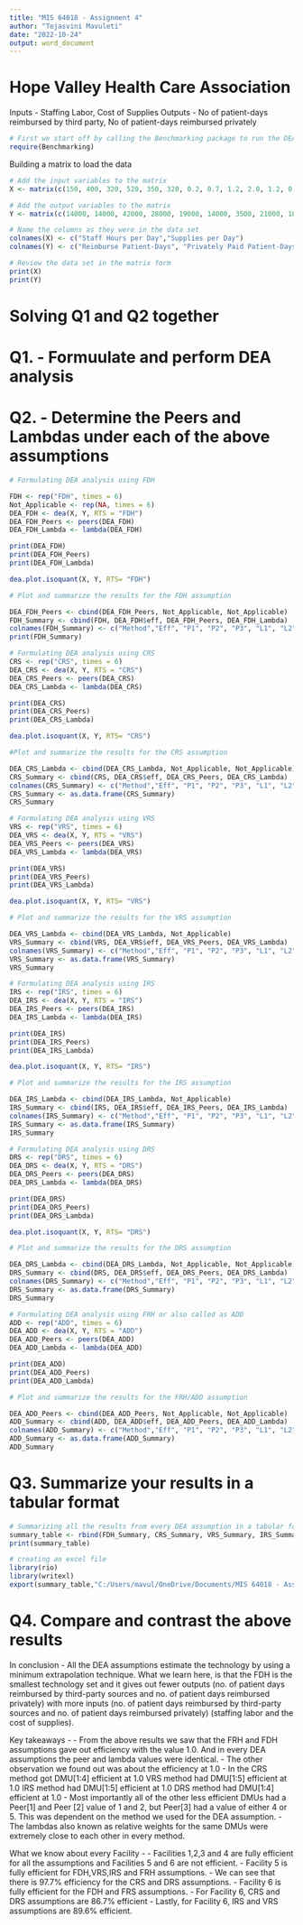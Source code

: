 ---
title: "MIS 64018 - Assignment 4"
author: "Tejasvini Mavuleti"
date: "2022-10-24"
output: word_document
---
# Hope Valley Health Care Association

Inputs -  Staffing Labor, Cost of Supplies
Outputs -  No of patient-days reimbursed by third party, No of patient-days reimbursed privately 

```{r}
# First we start off by calling the Benchmarking package to run the DEA analysis. 
require(Benchmarking)
```

Building a matrix to load the data 
```{r}
# Add the input variables to the matrix
X <- matrix(c(150, 400, 320, 520, 350, 320, 0.2, 0.7, 1.2, 2.0, 1.2, 0.7), ncol = 2)

# Add the output variables to the matrix
Y <- matrix(c(14000, 14000, 42000, 28000, 19000, 14000, 3500, 21000, 10500, 42000, 25000, 15000), ncol = 2)

# Name the columns as they were in the data set
colnames(X) <- c("Staff Hours per Day","Supplies per Day")
colnames(Y) <- c("Reimburse Patient-Days", "Privately Paid Patient-Days")

# Review the data set in the matrix form
print(X)
print(Y)
```
# Solving Q1 and Q2 together 
# Q1. - Formuulate and perform DEA analysis
# Q2. - Determine the Peers and Lambdas under each of the above assumptions 

```{r}
# Formulating DEA analysis using FDH

FDH <- rep("FDH", times = 6)
Not_Applicable <- rep(NA, times = 6)
DEA_FDH <- dea(X, Y, RTS = "FDH")
DEA_FDH_Peers <- peers(DEA_FDH)                             
DEA_FDH_Lambda <- lambda(DEA_FDH)  

print(DEA_FDH)
print(DEA_FDH_Peers)
print(DEA_FDH_Lambda)

dea.plot.isoquant(X, Y, RTS= "FDH")

# Plot and summarize the results for the FDH assumption 

DEA_FDH_Peers <- cbind(DEA_FDH_Peers, Not_Applicable, Not_Applicable)
FDH_Summary <- cbind(FDH, DEA_FDH$eff, DEA_FDH_Peers, DEA_FDH_Lambda)
colnames(FDH_Summary) <- c("Method","Eff", "P1", "P2", "P3", "L1", "L2", "L3", "L4", "L5", "L6")
print(FDH_Summary)
```



```{r}
# Formulating DEA analysis using CRS
CRS <- rep("CRS", times = 6)
DEA_CRS <- dea(X, Y, RTS = "CRS")
DEA_CRS_Peers <- peers(DEA_CRS)                             
DEA_CRS_Lambda <- lambda(DEA_CRS)

print(DEA_CRS)
print(DEA_CRS_Peers)
print(DEA_CRS_Lambda)

dea.plot.isoquant(X, Y, RTS= "CRS")

#Plot and summarize the results for the CRS assumption 

DEA_CRS_Lambda <- cbind(DEA_CRS_Lambda, Not_Applicable, Not_Applicable)
CRS_Summary <- cbind(CRS, DEA_CRS$eff, DEA_CRS_Peers, DEA_CRS_Lambda)
colnames(CRS_Summary) <- c("Method","Eff", "P1", "P2", "P3", "L1", "L2", "L3", "L4", "L5", "L6")
CRS_Summary <- as.data.frame(CRS_Summary)
CRS_Summary
```


```{r}
# Formulating DEA analysis using VRS
VRS <- rep("VRS", times = 6)
DEA_VRS <- dea(X, Y, RTS = "VRS")
DEA_VRS_Peers <- peers(DEA_VRS)                             
DEA_VRS_Lambda <- lambda(DEA_VRS)

print(DEA_VRS)
print(DEA_VRS_Peers)
print(DEA_VRS_Lambda)

dea.plot.isoquant(X, Y, RTS= "VRS")

# Plot and summarize the results for the VRS assumption 

DEA_VRS_Lambda <- cbind(DEA_VRS_Lambda, Not_Applicable)
VRS_Summary <- cbind(VRS, DEA_VRS$eff, DEA_VRS_Peers, DEA_VRS_Lambda)
colnames(VRS_Summary) <- c("Method","Eff", "P1", "P2", "P3", "L1", "L2", "L3", "L4", "L5", "L6")
VRS_Summary <- as.data.frame(VRS_Summary)
VRS_Summary
```


```{r}
# Formulating DEA analysis using IRS
IRS <- rep("IRS", times = 6)
DEA_IRS <- dea(X, Y, RTS = "IRS")
DEA_IRS_Peers <- peers(DEA_IRS)                             
DEA_IRS_Lambda <- lambda(DEA_IRS) 

print(DEA_IRS)
print(DEA_IRS_Peers)
print(DEA_IRS_Lambda)

dea.plot.isoquant(X, Y, RTS= "IRS")

# Plot and summarize the results for the IRS assumption

DEA_IRS_Lambda <- cbind(DEA_IRS_Lambda, Not_Applicable)
IRS_Summary <- cbind(IRS, DEA_IRS$eff, DEA_IRS_Peers, DEA_IRS_Lambda)
colnames(IRS_Summary) <- c("Method","Eff", "P1", "P2", "P3", "L1", "L2", "L3", "L4", "L5", "L6")
IRS_Summary <- as.data.frame(IRS_Summary)
IRS_Summary
```


```{r}
# Formulating DEA analysis using DRS
DRS <- rep("DRS", times = 6)
DEA_DRS <- dea(X, Y, RTS = "DRS")
DEA_DRS_Peers <- peers(DEA_DRS)                             
DEA_DRS_Lambda <- lambda(DEA_DRS)

print(DEA_DRS)
print(DEA_DRS_Peers)
print(DEA_DRS_Lambda)

dea.plot.isoquant(X, Y, RTS= "DRS")

# Plot and summarize the results for the DRS assumption

DEA_DRS_Lambda <- cbind(DEA_DRS_Lambda, Not_Applicable, Not_Applicable)
DRS_Summary <- cbind(DRS, DEA_DRS$eff, DEA_DRS_Peers, DEA_DRS_Lambda)
colnames(DRS_Summary) <- c("Method","Eff", "P1", "P2", "P3", "L1", "L2", "L3", "L4", "L5", "L6")
DRS_Summary <- as.data.frame(DRS_Summary)
DRS_Summary
```

```{r}
# Formulating DEA analysis using FRH or also called as ADD
ADD <- rep("ADD", times = 6)
DEA_ADD <- dea(X, Y, RTS = "ADD")
DEA_ADD_Peers <- peers(DEA_ADD)                             
DEA_ADD_Lambda <- lambda(DEA_ADD)

print(DEA_ADD)
print(DEA_ADD_Peers)
print(DEA_ADD_Lambda)

# Plot and summarize the results for the FRH/ADD assumption

DEA_ADD_Peers <- cbind(DEA_ADD_Peers, Not_Applicable, Not_Applicable)
ADD_Summary <- cbind(ADD, DEA_ADD$eff, DEA_ADD_Peers, DEA_ADD_Lambda)
colnames(ADD_Summary) <- c("Method","Eff", "P1", "P2", "P3", "L1", "L2", "L3", "L4", "L5", "L6")
ADD_Summary <- as.data.frame(ADD_Summary)
ADD_Summary
```

# Q3. Summarize your results in a tabular format 
```{r}
# Summarizing all the results from every DEA assumption in a tabular form 
summary_table <- rbind(FDH_Summary, CRS_Summary, VRS_Summary, IRS_Summary, DRS_Summary, ADD_Summary)
print(summary_table)

# creating an excel file
library(rio)
library(writexl)
export(summary_table,"C:/Users/mavul/OneDrive/Documents/MIS 64018 - Assignment 4/64018-A4.xlsx")
```

# Q4. Compare and contrast the above results 
In conclusion - 
All the DEA assumptions estimate the technology by using a minimum extrapolation technique. What we learn here, is that the FDH is the smallest technology set and it gives out fewer outputs (no. of patient days reimbursed by third-party sources and no. of patient days reimbursed privately) with more inputs (no. of patient days reimbursed by third-party sources and no. of patient days reimbursed privately) (staffing labor and the cost of supplies). 

Key takeaways - 
- From the above results we saw that the FRH and FDH assumptions gave out efficiency with the value 1.0. And in every DEA assumptions the peer and lambda values were identical. 
- The other observation we found out was about the efficiency at 1.0 - 
In the CRS method got DMU[1:4] efficient at 1.0
VRS method had DMU[1:5] efficient at 1.0
IRS method had DMU[1:5] efficient at 1.0
DRS method had DMU[1:4] efficient at 1.0
- Most importantly all of the other less efficient DMUs had a Peer[1] and Peer [2] value of 1 and 2, but Peer[3] had a value of either 4 or 5. This was dependent on the method we used for the DEA assumption. 
- The lambdas also known as relative weights for the same DMUs were extremely close to each other in every method.

What we know about every Facility - 
- Facilities 1,2,3 and 4 are fully efficient for all the assumptions and Facilities 5 and 6 are not efficient.
- Facility 5 is fully efficient for FDH,VRS,IRS and FRH assumptions.
- We can see that there is 97.7% efficiency for the CRS and DRS assumptions.
- Facility 6 is fully efficient for the FDH and FRS assumptions.
- For Facility 6, CRS and DRS assumptions are 86.7% efficient
- Lastly, for Facility 6, IRS and VRS assumptions are 89.6% efficient. 



